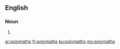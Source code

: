 ==English==

===Noun===
{{head|en|plural}}

# {{plural of|polymath|lang=en}}

[[ar:polymaths]]
[[fr:polymaths]]
[[ku:polymaths]]
[[my:polymaths]]